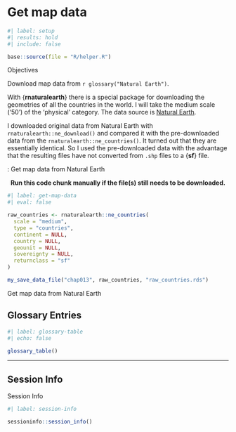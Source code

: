 # Get map data {#sec-chap013}


```r
#| label: setup
#| results: hold
#| include: false

base::source(file = "R/helper.R")

```


::::: {#obj-chap013}
:::: {.my-objectives}
::: {.my-objectives-header}
Objectives
:::

::: {.my-objectives-container}

Download map data from `r glossary("Natural Earth")`.

:::
::::
:::::

With {**rnaturalearth**} there is a special package for downloading the geometries of all the countries in the world. I will take the medium scale ('50') of the 'physical' category. The data source is [Natural Earth](https://www.naturalearthdata.com/).

I downloaded original data from Natural Earth with `rnaturalearth::ne_download()`  and compared it with the pre-downloaded data from the `rnaturalearth::ne_countries()`. It turned out that they are essentially identical. So I used the pre-downloaded data with the advantage that the resulting files have not converted from  `.shp` files to a {**sf**} file.

:::::{.my-r-code}
:::{.my-r-code-header}
:::::: {#cnj-013-get-map-data}
: Get map data from Natural Earth
::::::
:::
::::{.my-r-code-container}

<center>**Run this code chunk manually if the file(s) still needs to be downloaded.**</center>

::: {#lst-013-get-map-data}

```r
#| label: get-map-data
#| eval: false

raw_countries <- rnaturalearth::ne_countries(
  scale = "medium",
  type = "countries",
  continent = NULL,
  country = NULL,
  geounit = NULL,
  sovereignty = NULL,
  returnclass = "sf"
)

my_save_data_file("chap013", raw_countries, "raw_countries.rds")

```

Get map data from Natural Earth
::: 
::::
:::::

## Glossary Entries {.unnumbered}

```r
#| label: glossary-table
#| echo: false

glossary_table()
```

------------------------------------------------------------------------

## Session Info {.unnumbered}

::: my-r-code
::: my-r-code-header
Session Info
:::

::: my-r-code-container
```r
#| label: session-info

sessioninfo::session_info()
```
:::
:::

